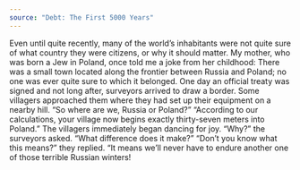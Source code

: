 ```yaml
---
source: "Debt: The First 5000 Years"
---
```


Even until quite recently, many of the world’s inhabitants were not quite sure of what country they were citizens, or why it should matter. My mother, who was born a Jew in Poland, once told me a joke from her childhood: There was a small town located along the frontier between Russia and Poland; no one was ever quite sure to which it belonged. One day an official treaty was signed and not long after, surveyors arrived to draw a border. Some villagers approached them where they had set up their equipment on a nearby hill. “So where are we, Russia or Poland?” “According to our calculations, your village now begins exactly thirty-seven meters into Poland.” The villagers immediately began dancing for joy. “Why?” the surveyors asked. “What difference does it make?” “Don’t you know what this means?” they replied. “It means we’ll never have to endure another one of those terrible Russian winters!



